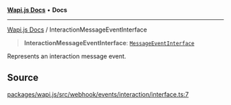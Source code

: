 [**Wapi.js Docs**](../README.mdx) • **Docs**

***

[Wapi.js Docs](../globals.mdx) / InteractionMessageEventInterface

> **InteractionMessageEventInterface**: [`MessageEventInterface`](../interfaces/MessageEventInterface.mdx)

Represents an interaction message event.

## Source

[packages/wapi.js/src/webhook/events/interaction/interface.ts:7](https://github.com/sarthakjdev/wapi.js/packages/wapi.js/src/webhook/events/interaction/interface.ts?at=55950734d72fca04a6c87f7236ee551d251cec7e#line=7)
